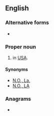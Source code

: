 {{also|Nola|nola}}
==English==

===Alternative forms===
* {{l|en|Nola}}

===Proper noun===
{{head|en|proper noun}}

# {{acronym of|lang=en|[[New Orleans]], [[Louisiana]]}} in [[USA]].

====Synonyms====
* [[N.O., La.]]
* [[N.O., LA]]

===Anagrams===
* {{anagrams|en|loan|lona}}